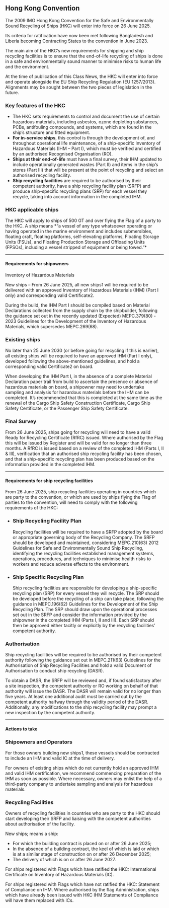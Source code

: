 ## Hong Kong Convention

<div className='news-paragraph'>
The 2009 IMO Hong Kong Convention for the Safe and Environmentally Sound Recycling of Ships (HKC) will enter into force on 26 June 2025.

Its criteria for ratification have now been met following Bangladesh and Liberia becoming Contracting States to the convention in June 2023. 

The main aim of the HKC’s new requirements for shipping and ship recycling facilities is to ensure that the end-of-life recycling of ships is done in a safe and environmentally sound manner to minimise risks to human life and the environment.

At the time of publication of this Class News, the HKC will enter into force and operate alongside the EU Ship Recycling Regulation (EU 1257/2013). Alignments may be sought between the two pieces of legislation in the future. 
</div>

### **Key features of the HKC**

- The HKC sets requirements to control and document the use of certain hazardous materials, including asbestos, ozone depleting substances, PCBs, antifouling compounds, and systems, which are found in the ship’s structure and fitted equipment.
- **For in-service ships**, this control is through the development of, and throughout operational life maintenance, of a ship-specific Inventory of Hazardous Materials (IHM – Part I), which must be verified and certified by an authorised Recognised Organisation (RO).
- **Ships at their end-of-life** must have a final survey, their IHM updated to include operationally generated wastes (Part II) and items in the ship’s stores (Part III) that will be present at the point of recycling and select an authorised recycling facility.
- **Ship recycling facilities** are required to be authorised by their competent authority, have a ship recycling facility plan (SRFP) and produce ship-specific recycling plans (SRP) for each vessel they recycle, taking into account information in the completed IHM.

### **HKC applicable ships**

<div className='news-paragraph'>
The HKC will apply to ships of 500 GT and over flying the Flag of a party to the HKC. A ship means *“a vessel of any type whatsoever operating or having operated in the marine environment and includes submersibles, floating craft, floating platforms, self-elevating platforms, Floating Storage Units (FSUs), and Floating Production Storage and Offloading Units (FPSOs), including a vessel stripped of equipment or being towed.”*
</div>

---
#### Requirements for shipowners

<div className='news-paragraph'>
Inventory of Hazardous Materials

New ships – From 26 June 2025, all new ships1 will be required to be delivered with an approved Inventory of Hazardous Materials (IHM) (Part I only) and corresponding valid Certificate2.

During the build, the IHM Part I should be compiled based on Material Declarations collected from the supply chain by the shipbuilder, following the guidance set out in the recently updated (Expected) MEPC.379(80) - 2023 Guidelines for the Development of the Inventory of Hazardous Materials, which supersedes MEPC.269(68).
</div>

### **Existing ships**

<div className='news-paragraph'>
No later than 25 June 2030 (or before going for recycling if this is earlier), all existing ships will be required to have an approved IHM (Part I only), developed following the above-mentioned guidelines, and hold a corresponding valid Certificate2 on board.

When developing the IHM Part I, in the absence of a complete Material Declaration paper trail from build to ascertain the presence or absence of hazardous materials on board, a shipowner may need to undertake sampling and analysis for hazardous materials before the IHM can be completed. It’s recommended that this is completed at the same time as the renewal of the Cargo Ship Safety Construction Certificate, Cargo Ship Safety Certificate, or the Passenger Ship Safety Certificate.
</div>

### **Final Survey**

<div className='news-paragraph'>
From 26 June 2025, ships going for recycling will need to have a valid Ready for Recycling Certificate (RfRC) issued. Where authorised by the Flag this will be issued by Register and will be valid for no longer than three months. A RfRC is issued based on a review of the completed IHM (Parts I, II & III), verification that an authorised ship recycling facility has been chosen, and that a ship-specific recycling plan has been produced based on the information provided in the completed IHM.
</div>

---
#### Requirements for ship recycling facilities

From 26 June 2025, ship recycling facilities operating in countries which are party to the convention, or which are used by ships flying the Flag of parties to the convention, will need to comply with the following requirements of the HKC:

- ### **Ship Recycling Facility Plan**
    Recycling facilities will be required to have a SRFP adopted by the board or appropriate governing body of the Recycling Company. The SRFP should be developed and maintained, considering MEPC.210(63) 2012 Guidelines for Safe and Environmentally Sound Ship Recycling, identifying the recycling facilities established management systems, operations, procedures, and techniques to minimise health risks to workers and reduce adverse effects to the environment.
- ### **Ship Specific Recycling Plan**
    Ship recycling facilities are responsible for developing a ship-specific recycling plan (SRP) for every vessel they will recycle. The SRP should be developed before the recycling of a ship can take place, following the guidance in MEPC.196(62) Guidelines for the Development of the Ship Recycling Plan. The SRP should draw upon the operational processes set out in the SRFP and consider the information provided by the shipowner in the completed IHM (Parts I, II and III). Each SRP should then be approved either tacitly or explicitly by the recycling facilities’ competent authority.

### **Authorisation**

<div className='news-paragraph'>
Ship recycling facilities will be required to be authorised by their competent authority following the guidance set out in MEPC.211(63) Guidelines for the Authorisation of Ship Recycling Facilities and hold a valid Document of Authorisation to conduct ship recycling (DASR). 

To obtain a DASR, the SRFP will be reviewed and, if found satisfactory after a site inspection, the competent authority or RO working on behalf of that authority will issue the DASR. The DASR will remain valid for no longer than five years. At least one additional audit must be carried out by the competent authority halfway through the validity period of the DASR. Additionally, any modifications to the ship recycling facility may prompt a new inspection by the competent authority.
</div>

---
#### Actions to take

### **Shipowners and Operators**

<div className='news-paragraph'>
For those owners building new ships1, these vessels should be contracted to include an IHM and valid IC at the time of delivery.

For owners of existing ships which do not currently hold an approved IHM and valid IHM certification, we recommend commencing preparation of the IHM as soon as possible. Where necessary, owners may enlist the help of a third-party company to undertake sampling and analysis for hazardous materials. 
</div>

### **Recycling Facilities**

<div className='news-paragraph'>
Owners of recycling facilities in countries who are party to the HKC should start developing their SRFP and liaising with the competent authorities about authorisation of the facility. 

New ships; means a ship: 
</div>

- For which the building contract is placed on or after 26 June 2025;
- In the absence of a building contract, the keel of which is laid or which is at a similar stage of construction on or after 26 December 2025; 
- The delivery of which is on or after 26 June 2027.

<div className='news-paragraph'>
For ships registered with Flags which have ratified the HKC: International Certificate on Inventory of Hazardous Materials (IC).

For ships registered with Flags which have not ratified the HKC: Statement of Compliance on IHM. Where authorised by the flag Administration, ships which have already been issued with HKC IHM Statements of Compliance will have them replaced with ICs.
</div>
